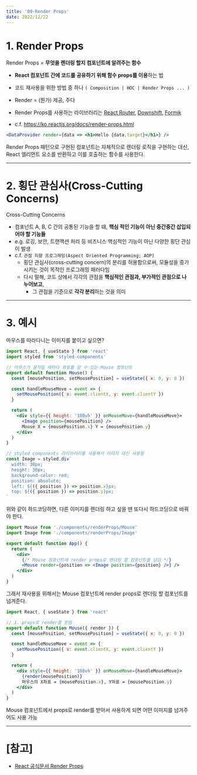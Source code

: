 ```yaml
---
title: '09-Render Props'
date: 2022/12/22
---
```


# 1. Render Props

Render Props = **무엇을 렌더링 할지 컴포넌트에 알려주는 함수**

- **React 컴포넌트 간에 코드를 공유하기 위해 함수 props를 이용**하는 법
- 코드 재사용을 위한 방법 중 하나 `( Composition | HOC | Render Props ... )`
- Render = (뭔가) 제공, 주다
- Render Props를 사용하는 라이브러리는 [React Router](https://reacttraining.com/react-router/web/api/Route/Route-render-methods), [Downshift](https://github.com/paypal/downshift), [Formik](https://github.com/jaredpalmer/formik)

- c.f. https://ko.reactjs.org/docs/render-props.html

```jsx
<DataProvider render={data => <h1>Hello {data.target}</h1>} />
```

Render Props 패턴으로 구현된 컴포넌트는 자체적으로 렌더링 로직을 구현하는 대신,
React 엘리먼트 요소를 반환하고 이를 호출하는 함수를 사용한다.

---

# 2. 횡단 관심사(Cross-Cutting Concerns)

Cross-Cutting Concerns

- 컴포넌트 A, B, C 간의 공통된 기능을 할 떄, **핵심 적인 기능이 아닌 중간중간 삽입되어야 할 기능들**
- e.g. 로깅, 보안, 트랜잭션 처리 등 비즈니스 핵심적인 기능이 아닌 다양한 횡단 관심이 발생
- c.f. `관점 지향 프로그래밍(Aspect Oriented Programming; AOP)`
  - 횡단 관심사(cross-cutting concern)의 분리를 허용함으로써, 모듈성을 증가시키는 것이 목적인 프로그래밍 패러다임
  - 다시 말해, 코드 상에서 각각의 관점을 **핵심적인 관점과, 부가적인 관점으로 나누어보고**,
    - 그 관점을 기준으로 **각각 분리**하는 것을 의미

---

# 3. 예시

마우스를 따라다니는 이미지를 붙이고 싶으면?

```jsx
import React, { useState } from 'react'
import styled from 'styled-components'

// 마우스가 움직일 때마다 좌표를 알 수 있는 Mouse 컴포넌트
export default function Mouse() {
  const [mousePosition, setMousePosition] = useState({ x: 0, y: 0 })

  const handleMouseMove = event => {
    setMousePosition({ x: event.clientX, y: event.clientY })
  }

  return (
    <div style={{ height: '100vh' }} onMouseMove={handleMouseMove}>
      <Image position={mousePosition} />
      Mouse X = {mousePosition.x} Y = {mousePosition.y}
    </div>
  )
}

// styled components 라이브러리를 사용해서 이미지 대신 사용함
const Image = styled.div`
  width: 30px;
  height: 30px;
  background-color: red;
  position: absolute;
  left: ${({ position }) => position.x}px;
  top: ${({ position }) => position.y}px;
`
```

위와 같이 하드코딩하면, 다른 이미지를 렌더링 하고 싶을 땐 또다시 하드코딩으로 바꿔야 한다.

```jsx
import Mouse from './components/renderProps/Mouse'
import Image from './components/renderProps/Image'

export default function App() {
  return (
    <div>
      {/* Mouse 컴포넌트에 render props로 렌더링 할 컴포넌트를 넘김 */}
      <Mouse render={position => <Image position={position} />} />
    </div>
  )
}
```

그래서 재사용을 위해서는 Mouse 컴포넌트에 render props로 렌더링 할 컴포넌트를 넘겨준다.

```jsx
import React, { useState } from 'react'

// 1. props로 render를 받음
export default function Mouse({ render }) {
  const [mousePosition, setMousePosition] = useState({ x: 0, y: 0 })

  const handleMouseMove = event => {
    setMousePosition({ x: event.clientX, y: event.clientY })
  }

  return (
    <div style={{ height: '100vh' }} onMouseMove={handleMouseMove}>
      {render(mousePosition)}
      마우스의 X좌표 = {mousePosition.x}, Y좌표 = {mousePosition.y}
    </div>
  )
}
```

Mouse 컴포넌트에서 props로 render를 받아서 사용하게 되면 어떤 이미지를 넘겨주어도 사용 가능

---

# [참고]

- [React 공식문서 Render Props](https://reactjs.org/docs/render-props.html)
